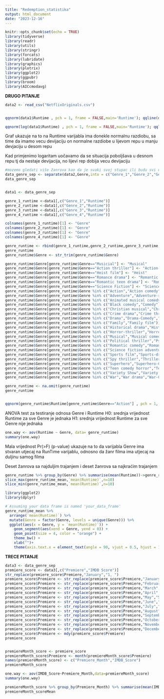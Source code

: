 ```yaml
---
title: "Redemption_statistika"
output: html_document
date: "2023-12-16"
---
```


```r
knitr::opts_chunk$set(echo = TRUE)
library(tidyverse)
library(readr)
library(utils)
library(stringr)
library(forcats)
library(lubridate)
library(graphics)
library(plotrix)
library(ggplot2)
library(ggpubr)
library(broom)
library(AICcmodavg)
```



**DRUGO PITANJE**
```r
data2 <- read_csv("NetflixOriginals.csv")


qqnorm(data1$Runtime , pch = 1, frame = FALSE,main='Runtime'); qqline(data1$Runtime , col = "steelblue", lwd = 2)

qqnorm(log(data1$Runtime) , pch = 1, frame = FALSE,main='Runtime'); qqline(log(data1$Runtime) , col = "steelblue", lwd = 2)


```
Graf ukazuje na to na Runtime varijabla ima donekle normalnu razdiobu, sa time da imamo vecu devijaciju on normalne razdiobe u lijevom repu u manju devjaciju u desom repu

Kad primjenimo logaritam uočavamo da se situacija poboljšava u desnom repu tj da nestaje devijacija, no lijevi rep dobija vecu devijaciju




```r
#mozemo gledati više žanrova kao da je svaki svoj stupac ili budu svi u jednom stupcu pa da trazimo u tom stringu odredeni žanr
data_genre_sep <- separate(data2,Genre,into = c("Genre_1","Genre_2","Genre_3","Genre_4"),sep = "/",remove = T)
data_genre_sep


data1 <- data_genre_sep

genre_1_runtime <-data1[,c("Genre_1","Runtime")]
genre_2_runtime <-data1[,c("Genre_2","Runtime")] 
genre_3_runtime <-data1[,c("Genre_3","Runtime")] 
genre_4_runtime <-data1[,c("Genre_4","Runtime")]

colnames(genre_1_runtime)[1] <- "Genre"
colnames(genre_2_runtime)[1] <- "Genre"
colnames(genre_3_runtime)[1] <- "Genre"
colnames(genre_4_runtime)[1] <- "Genre"

genre_runtime <- rbind(genre_1_runtime,genre_2_runtime,genre_3_runtime,genre_4_runtime)
genre_runtime
genre_runtime$Genre <- str_trim(genre_runtime$Genre)

genre_runtime$Genre[genre_runtime$Genre=="Musicial"] <- "Musical"
genre_runtime$Genre[genre_runtime$Genre=="Action thriller"] <- "Action-thriller"
genre_runtime$Genre[genre_runtime$Genre=="Heist film"] <- "Heist"
genre_runtime$Genre[genre_runtime$Genre=="Romance drama"] <- "Romantic drama"
genre_runtime$Genre[genre_runtime$Genre=="Romantic teen drama"] <- "Romantic teenage drama"
genre_runtime$Genre[genre_runtime$Genre=="Science Fiction"] <- "Science fiction"
genre_runtime$Genre[genre_runtime$Genre %in% c("Action","Action comedy","Action-adventure","Action-thriller")] <- "Action"
genre_runtime$Genre[genre_runtime$Genre %in% c("Adventure","Adventure-romance")] <- "Adventure"
genre_runtime$Genre[genre_runtime$Genre %in% c("Animated musical comedy","Animation")] <- "Animation"
genre_runtime$Genre[genre_runtime$Genre %in% c("Black comedy","Comedy","Comedy horror","Comedy mystery","Comedy-drama","Coming-of-age comedy-drama","Dark comedy","Dance comedy")] <- "Comedy"
genre_runtime$Genre[genre_runtime$Genre %in% c("Christian musical","Christmas","Christmas comedy","Christmas musical")] <- "Christmas"
genre_runtime$Genre[genre_runtime$Genre %in% c("Crime drama","Crime thriller")] <- "Crime"
genre_runtime$Genre[genre_runtime$Genre %in% c("Drama","Drama-Comedy","Supernatural drama")] <- "Drama"
genre_runtime$Genre[genre_runtime$Genre %in% c("Family","Family film")] <- "Family"
genre_runtime$Genre[genre_runtime$Genre %in% c("Historical drama","Historical-epic")] <- "Historical"
genre_runtime$Genre[genre_runtime$Genre %in% c("Horror-thriller","Horror thriller","Horror comedy","Horror anthology","Horror")] <- "Horror"
genre_runtime$Genre[genre_runtime$Genre %in% c("Musical","Musical comedy")] <- "Musical"
genre_runtime$Genre[genre_runtime$Genre %in% c("Political thriller","Psychological thriller","Psychological thriller drama")] <- "Psychological"
genre_runtime$Genre[genre_runtime$Genre %in% c("Romantic comedy","Romantic comedy-drama","Romantic drama","Romance","Romantic teenage drama","Romantic thriller")] <- "Romance"
genre_runtime$Genre[genre_runtime$Genre %in% c("Science fiction adventure","Science fiction thriller")] <- "Science fiction"
genre_runtime$Genre[genre_runtime$Genre %in% c("Sports film","Sports-drama")] <- "Sports"
genre_runtime$Genre[genre_runtime$Genre %in% c("Spy thriller","Thriller")] <- "Thriller"
genre_runtime$Genre[genre_runtime$Genre %in% c("Superhero","Superhero-Comedy")] <- "Superhero"
genre_runtime$Genre[genre_runtime$Genre %in% c("Teen comedy horror","Teen comedy-drama")] <- "Teen"
genre_runtime$Genre[genre_runtime$Genre %in% c("Variety Show","Variety show")] <- "Variety"
genre_runtime$Genre[genre_runtime$Genre %in% c("War","War drama","War-Comedy")] <- "War"

genre_runtime <- na.omit(genre_runtime)
genre_runtime


qqnorm(genre_runtime$Runtime[genre_runtime$Genre=="Action"] , pch = 1, frame = FALSE,main='Runtime');qqline(genre_runtime$Runtime[genre_runtime$Genre=="Action"] , col = "steelblue", lwd = 2)
```

ANOVA test za testiranje odnosa Genre i Runtime
H0: srednja vrijednost Runtime za sve Genre je jednaka
H1: srednja vrijednost Runtime za sve Genre nije jednaka
```r
one.way <- aov(Runtime ~ Genre, data= genre_runtime)
summary(one.way)

```
Mala vrijednost Pr(>F) (p-value) ukazuje na to da varijabla Genre ima stvaran utjecaj na RunTime varijablu, odnosno da žanr filma ima utjecaj na duljinu samog filma




Deset žanrova sa najduljim trajanjem i deset žanrova sa najkraćim trajanjem
```r

genre_runtime %>% group_by(Genre) %>% summarise(mean(Runtime))->genre_runtime_mean
slice_max(genre_runtime_mean,`mean(Runtime)`,n=10)
slice_min(genre_runtime_mean,`mean(Runtime)`,n=10)


```
```r

library(ggplot2)
library(dplyr)

# Assuming your data frame is named 'your_data_frame'
genre_runtime_mean %>%
  arrange(`mean(Runtime)`) %>%
  mutate(Genre = factor(Genre, levels = unique(Genre))) %>%
  ggplot(aes(x = Genre, y = `mean(Runtime)`)) +
    geom_segment(aes(xend = Genre, yend = 0)) +
    geom_point(size = 4, color = "orange") +
    theme_bw() +
    xlab("")+
    theme(axis.text.x = element_text(angle = 90, vjust = 0.5, hjust = 1))

```



**TRECE PITANJE**
```r


data3 <- data_genre_sep
premiere_score <- data3[,c("Premiere","IMDB Score")]
str_replace(premiere_score$Premiere,"January","1, ")
premiere_score$Premiere <- str_replace(premiere_score$Premiere,"January","1, ")
premiere_score$Premiere <- str_replace(premiere_score$Premiere,"February","2, ")
premiere_score$Premiere <- str_replace(premiere_score$Premiere,"March","3, ")
premiere_score$Premiere <- str_replace(premiere_score$Premiere,"April","4, ")
premiere_score$Premiere <- str_replace(premiere_score$Premiere,"May","5, ")
premiere_score$Premiere <- str_replace(premiere_score$Premiere,"June","6, ")
premiere_score$Premiere <- str_replace(premiere_score$Premiere,"July","7, ")
premiere_score$Premiere <- str_replace(premiere_score$Premiere,"August","8, ")
premiere_score$Premiere <- str_replace(premiere_score$Premiere,"September","9, ")
premiere_score$Premiere <- str_replace(premiere_score$Premiere,"October","10, ")
premiere_score$Premiere <- str_replace(premiere_score$Premiere,"November","11, ")
premiere_score$Premiere <- str_replace(premiere_score$Premiere,"December","12, ")
premiere_score$Premiere <- mdy(premiere_score$Premiere)
premiere_score


premiereMonth_score <- premiere_score
premiereMonth_score$Premiere <- month(premiereMonth_score$Premiere)
names(premiereMonth_score) <- c("Premiere_Month","IMDB_Score")
premiereMonth_score

one.way <- aov(IMDB_Score~Premiere_Month,data=premiereMonth_score)
summary(one.way)

premiereMonth_score %>% group_by(Premiere_Month) %>% summarise(mean(IMDB_Score))-> premiereMonth_scoreMean
premiereMonth_scoreMean


```

